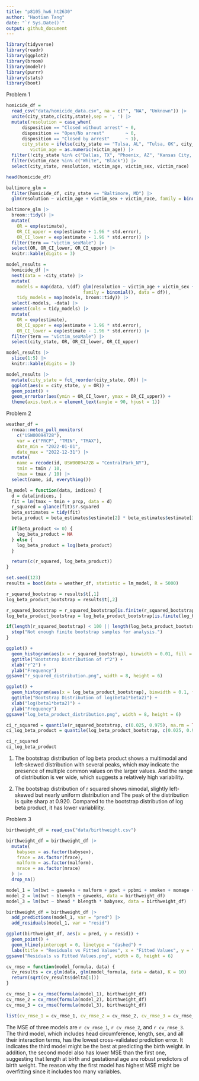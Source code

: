 ```yaml
---
title: "p8105_hw6_ht2630"
author: "Haotian Tang"
date: "`r Sys.Date()`"
output: github_document
---
```


```r
library(tidyverse)
library(readr)
library(ggplot2)
library(broom)
library(modelr)
library(purrr)
library(stats)
library(boot)
```


Problem 1

```r
homicide_df = 
  read_csv("data/homicide_data.csv", na = c("", "NA", "Unknown")) |>
  unite(city_state,c(city,state),sep = ', ') |>
  mutate(resolution = case_when(
      disposition == "Closed without arrest" ~ 0,
      disposition == "Open/No arrest"        ~ 0,
      disposition == "Closed by arrest"      ~ 1),
      city_state = ifelse(city_state == "Tulsa, AL", "Tulsa, OK", city_state),
         victim_age = as.numeric(victim_age)) |>
  filter(!city_state %in% c("Dallas, TX", "Phoenix, AZ", "Kansas City, MO", "Tulsa, OK")) |>
  filter(victim_race %in% c("White", "Black")) |>
  select(city_state, resolution, victim_age, victim_sex, victim_race)

head(homicide_df)

baltimore_glm = 
  filter(homicide_df, city_state == "Baltimore, MD") |> 
  glm(resolution ~ victim_age + victim_sex + victim_race, family = binomial(), data = _)

baltimore_glm |> 
  broom::tidy() |> 
  mutate(
    OR = exp(estimate), 
    OR_CI_upper = exp(estimate + 1.96 * std.error),
    OR_CI_lower = exp(estimate - 1.96 * std.error)) |> 
  filter(term == "victim_sexMale") |> 
  select(OR, OR_CI_lower, OR_CI_upper) |>
  knitr::kable(digits = 3)

model_results = 
  homicide_df |> 
  nest(data = -city_state) |> 
  mutate(
    models = map(data, \(df) glm(resolution ~ victim_age + victim_sex + victim_race, 
                             family = binomial(), data = df)),
    tidy_models = map(models, broom::tidy)) |> 
  select(-models, -data) |> 
  unnest(cols = tidy_models) |> 
  mutate(
    OR = exp(estimate), 
    OR_CI_upper = exp(estimate + 1.96 * std.error),
    OR_CI_lower = exp(estimate - 1.96 * std.error)) |> 
  filter(term == "victim_sexMale") |> 
  select(city_state, OR, OR_CI_lower, OR_CI_upper)

model_results |>
  slice(1:5) |> 
  knitr::kable(digits = 3)
```

```r
model_results |> 
  mutate(city_state = fct_reorder(city_state, OR)) |> 
  ggplot(aes(x = city_state, y = OR)) + 
  geom_point() + 
  geom_errorbar(aes(ymin = OR_CI_lower, ymax = OR_CI_upper)) + 
  theme(axis.text.x = element_text(angle = 90, hjust = 1))
```


Problem 2

```r
weather_df = 
  rnoaa::meteo_pull_monitors(
    c("USW00094728"),
    var = c("PRCP", "TMIN", "TMAX"), 
    date_min = "2022-01-01",
    date_max = "2022-12-31") |>
  mutate(
    name = recode(id, USW00094728 = "CentralPark_NY"),
    tmin = tmin / 10,
    tmax = tmax / 10) |>
  select(name, id, everything())
```

```r
lm_model = function(data, indices) {
  d = data[indices, ]
  fit = lm(tmax ~ tmin + prcp, data = d)
  r_squared = glance(fit)$r.squared
  beta_estimates = tidy(fit)
  beta_product = beta_estimates$estimate[2] * beta_estimates$estimate[3]

  if(beta_product <= 0) {
    log_beta_product = NA
  } else {
    log_beta_product = log(beta_product)
  }

  return(c(r_squared, log_beta_product))
}

set.seed(123)
results = boot(data = weather_df, statistic = lm_model, R = 5000)

r_squared_bootstrap = results$t[,1]
log_beta_product_bootstrap = results$t[,2]

r_squared_bootstrap = r_squared_bootstrap[is.finite(r_squared_bootstrap)]
log_beta_product_bootstrap = log_beta_product_bootstrap[is.finite(log_beta_product_bootstrap)]

if(length(r_squared_bootstrap) < 100 || length(log_beta_product_bootstrap) < 100) {
  stop("Not enough finite bootstrap samples for analysis.")
}
```


```r
ggplot() +
  geom_histogram(aes(x = r_squared_bootstrap), binwidth = 0.01, fill = "blue", alpha = 0.5) +
  ggtitle("Bootstrap Distribution of r^2") +
  xlab("r^2") +
  ylab("Frequency")
ggsave("r_squared_distribution.png", width = 8, height = 6)

ggplot() +
  geom_histogram(aes(x = log_beta_product_bootstrap), binwidth = 0.1, fill = "red", alpha = 0.5) +
  ggtitle("Bootstrap Distribution of log(beta1*beta2)") +
  xlab("log(beta1*beta2)") +
  ylab("Frequency")
ggsave("log_beta_product_distribution.png", width = 8, height = 6)

ci_r_squared = quantile(r_squared_bootstrap, c(0.025, 0.975), na.rm = TRUE)
ci_log_beta_product = quantile(log_beta_product_bootstrap, c(0.025, 0.975), na.rm = TRUE)

ci_r_squared
ci_log_beta_product
```

1. The bootstrap distribution of log beta product shows a multimodal and left-skewed distribution with several peaks, which may indicate the presence of multiple common values on the larger values. And the range of distribution is ver wide, which suggests a relatively high variability. 

2. The bootstrap distribution of r squared shows nimodal, slightly left-skewed but nearly uniform distribution and The peak of the distribution is quite sharp at 0.920. Compared to the bootstrap distribution of log beta product, it has lower variablility. 


Problem 3 

```r
birthweight_df = read_csv("data/birthweight.csv")

birthweight_df = birthweight_df |>
  mutate(
    babysex = as.factor(babysex),
    frace = as.factor(frace),
    malform = as.factor(malform),
    mrace = as.factor(mrace)
  ) |> 
  drop_na()

model_1 = lm(bwt ~ gaweeks + malform + ppwt + ppbmi + smoken + momage + mrace + frace, data = birthweight_df)
model_2 = lm(bwt ~ blength + gaweeks, data = birthweight_df)
model_3 = lm(bwt ~ bhead * blength * babysex, data = birthweight_df)
```


```r
birthweight_df = birthweight_df |>
  add_predictions(model_1, var = "pred") |>
  add_residuals(model_1, var = "resid")

ggplot(birthweight_df, aes(x = pred, y = resid)) +
  geom_point() +
  geom_hline(yintercept = 0, linetype = "dashed") +
  labs(title = "Residuals vs Fitted Values", x = "Fitted Values", y = "Residuals")
ggsave("Residuals vs Fitted Values.png", width = 8, height = 6)

```

```r
cv_rmse = function(model_formula, data) {
  cv_results = cv.glm(data, glm(model_formula, data = data), K = 10)
  return(sqrt(cv_results$delta[1]))
}

cv_rmse_1 = cv_rmse(formula(model_1), birthweight_df)
cv_rmse_2 = cv_rmse(formula(model_2), birthweight_df)
cv_rmse_3 = cv_rmse(formula(model_3), birthweight_df)

list(cv_rmse_1 = cv_rmse_1, cv_rmse_2 = cv_rmse_2, cv_rmse_3 = cv_rmse_3)
```

The MSE of three models are `r cv_rmse_1`, `r cv_rmse_2`, and `r cv_rmse_3`. The third model, which includes head circumference, length, sex, and all their interaction terms, has the lowest cross-validated prediction error. It indicates the third model might be the best at predicting the birth weight. In addition, the second model also has lower MSE than the first one, suggesting that length at birth and gestational age are robust predictors of birth weight. The reason why the first model has highest MSE might be overfitting since it includes too many variables. 
